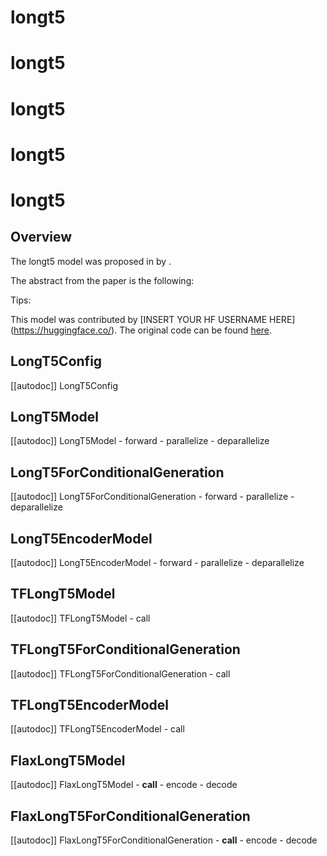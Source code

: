 <!--Copyright 2020 The HuggingFace Team. All rights reserved.

Licensed under the Apache License, Version 2.0 (the "License"); you may not use this file except in compliance with
the License. You may obtain a copy of the License at

http://www.apache.org/licenses/LICENSE-2.0

Unless required by applicable law or agreed to in writing, software distributed under the License is distributed on
an "AS IS" BASIS, WITHOUT WARRANTIES OR CONDITIONS OF ANY KIND, either express or implied. See the License for the
specific language governing permissions and limitations under the License.
-->

# longt5

# longt5

# longt5

# longt5

# longt5

## Overview

The longt5 model was proposed in [<INSERT PAPER NAME HERE>](<INSERT PAPER LINK HERE>) by <INSERT AUTHORS HERE>.
<INSERT SHORT SUMMARY HERE>

The abstract from the paper is the following:

*<INSERT PAPER ABSTRACT HERE>*

Tips:

<INSERT TIPS ABOUT MODEL HERE>

This model was contributed by [INSERT YOUR HF USERNAME HERE](https://huggingface.co/<INSERT YOUR HF USERNAME HERE>).
The original code can be found [here](<INSERT LINK TO GITHUB REPO HERE>).


## LongT5Config

[[autodoc]] LongT5Config

## LongT5Model

[[autodoc]] LongT5Model
    - forward
    - parallelize
    - deparallelize

## LongT5ForConditionalGeneration

[[autodoc]] LongT5ForConditionalGeneration
    - forward
    - parallelize
    - deparallelize

## LongT5EncoderModel

[[autodoc]] LongT5EncoderModel
    - forward
    - parallelize
    - deparallelize

## TFLongT5Model

[[autodoc]] TFLongT5Model
    - call

## TFLongT5ForConditionalGeneration

[[autodoc]] TFLongT5ForConditionalGeneration
    - call

## TFLongT5EncoderModel

[[autodoc]] TFLongT5EncoderModel
    - call

## FlaxLongT5Model

[[autodoc]] FlaxLongT5Model
    - __call__
    - encode
    - decode

## FlaxLongT5ForConditionalGeneration

[[autodoc]] FlaxLongT5ForConditionalGeneration
    - __call__
    - encode
    - decode
